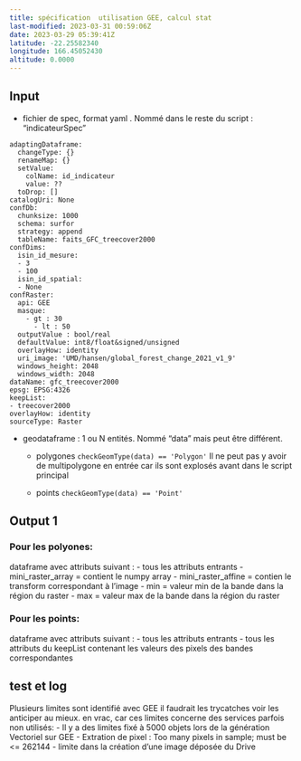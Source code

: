 ```yaml
---
title: spécification  utilisation GEE, calcul stat
last-modified: 2023-03-31 00:59:06Z
date: 2023-03-29 05:39:41Z
latitude: -22.25582340
longitude: 166.45052430
altitude: 0.0000
---
```


 

## Input
- fichier de spec, format yaml . Nommé dans le reste du script : "indicateurSpec"
``` 
adaptingDataframe:
  changeType: {}
  renameMap: {}
  setValue:
    colName: id_indicateur
    value: ??
  toDrop: []
catalogUri: None
confDb:
  chunksize: 1000
  schema: surfor
  strategy: append
  tableName: faits_GFC_treecover2000
confDims:
  isin_id_mesure:
  - 3
  - 100
  isin_id_spatial: 
  - None
confRaster:
  api: GEE
  masque: 
    - gt : 30
	  - lt : 50
  outputValue : bool/real
  defaultValue: int8/float&signed/unsigned
  overlayHow: identity
  uri_image: 'UMD/hansen/global_forest_change_2021_v1_9'
  windows_height: 2048
  windows_width: 2048
dataName: gfc_treecover2000
epsg: EPSG:4326
keepList:
- treecover2000
overlayHow: identity
sourceType: Raster
``` 
- geodataframe : 1 ou N entités. Nommé "data" mais peut être différent. 
  - polygones `checkGeomType(data) == 'Polygon'` 
  Il ne peut pas y avoir de multipolygone en entrée car ils sont explosés avant dans le script principal
  
  - points `checkGeomType(data) == 'Point'`

## Output  1
### Pour les polyones:
dataframe avec attributs suivant :
- tous les attributs entrants
- mini_raster_array = contient le numpy array 
- mini_raster_affine = contien le transform correspondant à l'image
- min = valeur min de la bande dans la région du raster
- max =  valeur max de la bande dans la région du raster

### Pour les points:
dataframe avec attributs suivant :
- tous les attributs entrants
- tous les attributs du keepList contenant les valeurs des pixels des bandes correspondantes


## test et log
Plusieurs limites sont identifié avec GEE
il faudrait les trycatches voir les anticiper au mieux.
en vrac, car ces limites  concerne des services parfois non utilisés:
- Il y a des limites fixé à 5000 objets lors de la génération Vectoriel sur GEE
- Extration de pixel : Too many pixels in sample; must be <= 262144
- limite dans la création d'une image déposée du Drive

